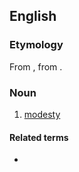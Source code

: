 ==English==

===Etymology===
From {{etyl|la|en}} {{m|la|pudentia}}, from {{etyl|la|en}} {{m|la|pudet||it shames}}.

===Noun===
{{en-noun|-}}

# {{lb|en|obsolete}} [[modesty]]

====Related terms====
* {{l|en|pudic}}